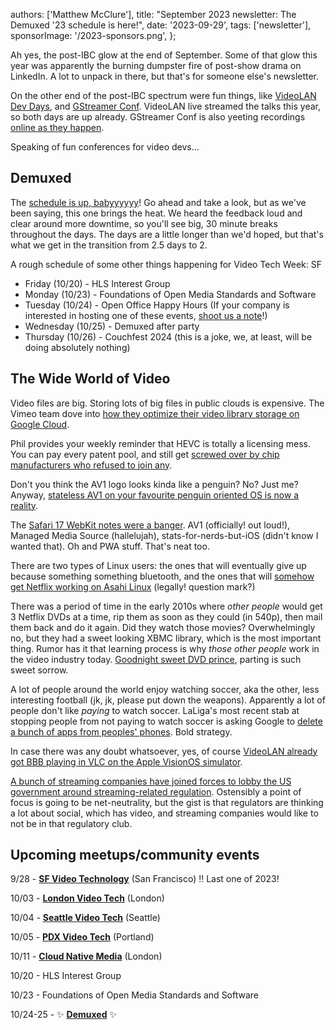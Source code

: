   authors: ['Matthew McClure'],
  title: "September 2023 newsletter: The Demuxed '23 schedule is here!",
  date: '2023-09-29',
  tags: ['newsletter'],
  sponsorImage: '/2023-sponsors.png',
};

Ah yes, the post-IBC glow at the end of September. Some of that glow this year was apparently the burning dumpster fire of post-show drama on LinkedIn. A lot to unpack in there, but that's for someone else's newsletter.

On the other end of the post-IBC spectrum were fun things, like [VideoLAN Dev Days](https://www.videolan.org/videolan/events/vdd23/), and [GStreamer Conf](https://gstreamer.freedesktop.org/conference/2023/). VideoLAN live streamed the talks this year, so both days are up already. GStreamer Conf is also yeeting recordings [online as they happen](https://gstconf.ubicast.tv/channels/#gstreamer-conference-2023).

Speaking of fun conferences for video devs…

## Demuxed

The [schedule is up, babyyyyyy](https://2023.demuxed.com/#schedule)! Go ahead and take a look, but as we've been saying, this one brings the heat. We heard the feedback loud and clear around more downtime, so you'll see big, 30 minute breaks throughout the days. The days are a little longer than we'd hoped, but that's what we get in the transition from 2.5 days to 2.

A rough schedule of some other things happening for Video Tech Week: SF

- Friday (10/20) - HLS Interest Group
- Monday (10/23) - Foundations of Open Media Standards and Software
- Tuesday (10/24) - Open Office Happy Hours (If your company is interested in hosting one of these events, [shoot us a note](https://www.notion.so/Demuxed-Home-7cd97249d1f24ad690985aa5e9a67467?pvs=21)!)
- Wednesday (10/25) - Demuxed after party
- Thursday (10/26) - Couchfest 2024 (this is a joke, we, at least, will be doing absolutely nothing)

## The Wide World of Video

Video files are big. Storing lots of big files in public clouds is expensive. The Vimeo team dove into [how they optimize their video library storage on Google Cloud](https://medium.com/vimeo-engineering-blog/optimizing-object-storage-e4120d4349f4).

Phil provides your weekly reminder that HEVC is totally a licensing mess. You can pay every patent pool, and still get [screwed over by chip manufacturers who refused to join any](https://advanced-television.com/2023/09/26/court-rules-netflix-infringing-broadcom-patent/).

Don't you think the AV1 logo looks kinda like a penguin? No? Just me? Anyway, [stateless AV1 on your favourite penguin oriented OS is now a reality](https://www.collabora.com/news-and-blog/news-and-events/video-codecs-adding-av1-stateless-video-decoder-support-to-linux.html).

The [Safari 17 WebKit notes were a banger](https://webkit.org/blog/14445/webkit-features-in-safari-17-0/). AV1 (officially! out loud!), Managed Media Source (hallelujah), stats-for-nerds-but-iOS (didn't know I wanted that). Oh and PWA stuff. That's neat too.

There are two types of Linux users: the ones that will eventually give up because something something bluetooth, and the ones that will [somehow get Netflix working on Asahi Linux](https://www.da.vidbuchanan.co.uk/blog/netflix-on-asahi.html) (legally! question mark?)

There was a period of time in the early 2010s where _other people_ would get 3 Netflix DVDs at a time, rip them as soon as they could (in 540p), then mail them back and do it again. Did they watch those movies? Overwhelmingly no, but they had a sweet looking XBMC library, which is the most important thing. Rumor has it that learning process is why _those other people_ work in the video industry today. [Goodnight sweet DVD prince](https://www.nytimes.com/2023/09/23/business/media/netflix-dvds.html), parting is such sweet sorrow.

A lot of people around the world enjoy watching soccer, aka the other, less interesting football (jk, jk, please put down the weapons). Apparently a lot of people don't like _paying_ to watch soccer. LaLiga's most recent stab at stopping people from not paying to watch soccer is asking Google to [delete a bunch of apps from peoples' phones](https://torrentfreak.com/laliga-talks-to-google-about-piracy-apps-from-a-million-phones-230924/). Bold strategy.

In case there was any doubt whatsoever, yes, of course [VideoLAN already got BBB playing in VLC on the Apple VisionOS simulator](https://twitter.com/videolan/status/1705956180546187647).

[A bunch of streaming companies have joined forces to lobby the US government around streaming-related regulation](https://www.theverge.com/2023/9/26/23890778/streaming-companies-trade-group-sia-regulation-net-neutrality). Ostensibly a point of focus is going to be net-neutrality, but the gist is that regulators are thinking a lot about social, which has video, and streaming companies would like to not be in that regulatory club.

## Upcoming meetups/community events

9/28 - **[SF Video Technology](https://meetup.com/sf-video-technology/events/nhrxvsyfcmblc/)** (San Francisco) ‼️ Last one of 2023!

10/03 - **[London Video Tech](https://www.meetup.com/london-video-technology/events/296212185/)** (London)

10/04 - **[Seattle Video Tech](https://meetup.com/seattlevideotech/events/glvjzsyfcnbgb/)** (Seattle)

10/05 - **[PDX Video Tech](https://www.meetup.com/pdx-video-tech/events/296059178/)** (Portland)

10/11 - **[Cloud Native Media](https://www.meetup.com/cloud-native-media/events/296100237/)** (London)

10/20 - HLS Interest Group

10/23 - Foundations of Open Media Standards and Software

10/24-25 - ✨ **[Demuxed](https://2023.demuxed.com)** ✨
